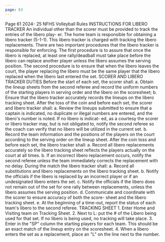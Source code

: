 ```yaml
---
page: 63
---
```


Page 61 2024- 25 NFHS Volleyball Rules INSTRUCTIONS FOR LIBERO TRACKER An individual other than the scorer must be provided to track the entries of the libero play- er. The home team is responsible for obtaining a libero tracker (5-1-1). This libero tracker is charged with tracking the libero replacements. There are two important procedures that the libero tracker is responsible for enforcing. The first procedure is to assure that once the libero is replaced, at least one rally/deadball must take place before the libero can replace another player unless the libero assumes the serving position. The second procedure is to ensure that when the libero leaves the court, the player replacing the libero must be the same player that the libero replaced when the libero last entered the set. SCORER AND LIBERO TRACKER DUTIES Before the start of each set, the scorer shall: a. Obtain the lineup sheets from the second referee and record the uniform numbers of the starting players in serving order and the libero on the scoresheet; b. Ensure that the libero tracker accurately records the lineups on the libero tracking sheet. After the toss of the coin and before each set, the scorer and libero tracker shall: a. Review the lineups submitted to ensure that a captain is indicated, no duplicate or illegal numbers are entered, and the libero's number is noted. If no libero is indicat- ed, as a courtesy the scorer or libero tracker may, but is not obligated to, notify the second referee so the coach can verify that no libero will be utilized in the current set. b. Record the team information and the positions of the players on the court according to the serving order on the lineup sheet. After the coin toss and before each set, the libero tracker shall: a. Record all libero replacements accurately so the libero tracking sheet reflects the players actually on the court at all times. b. If an incorrect libero replacement occurs, notify the second referee unless the team immediately corrects the replacement with no delay. During the match the libero tracker shall: a. Record all substitutions and libero replacements on the libero tracking sheet. b. Notify the officials if the libero is replaced by an incorrect player or if an undesignated libero enters the set. c. Notify the officials if the libero does not remain out of the set for one rally between replacements, unless the libero assumes the serving position. d. Communicate and coordinate with the scorer to ensure accuracy of both the score- sheet and the libero tracking sheet. e. At the beginning of a time-out, report the status of each team's libero to the second referee. TRACKING SHEET 1. Enter Home and Visiting team on Tracking Sheet. 2. Next to L: put the # of the Libero being used for that set. If no libero is being used, no tracking will take place. 3. Enter in the "SP" column the starting players for each team. This should be an exact match of the lineup entry on the scoresheet. 4. When a libero enters the set as a replacement, place an "L" on the line next to the number.
